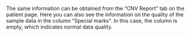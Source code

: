 The same information can be obtained from the “CNV Report” tab on the patient page. Here you can also see the information on the quality of the sample data in the column “Special marks”. In this case, the column is empty, which indicates normal data quality.